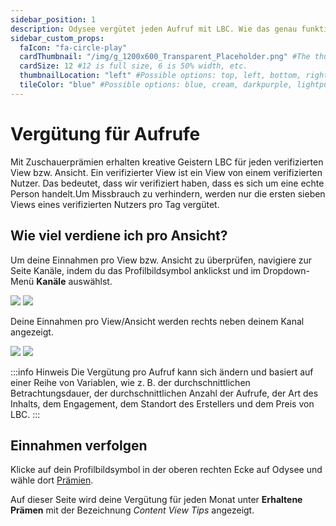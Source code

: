---
sidebar_position: 1
description: Odysee vergütet jeden Aufruf mit LBC. Wie das genau funktioniert, zeigen wir hier.
sidebar_custom_props:
  faIcon: "fa-circle-play"
  cardThumbnail: "/img/g_1200x600_Transparent_Placeholder.png" #The thumbnail on the category card.
  cardSize: 12 #12 is full size, 6 is 50% width, etc.
  thumbnailLocation: "left" #Possible options: top, left, bottom, right, none
  tileColor: "blue" #Possible options: blue, cream, darkpurple, lightpurple, mauve, orange, pink, none
---

# Vergütung für Aufrufe

Mit Zuschauerprämien erhalten kreative Geistern LBC für jeden verifizierten View bzw. Ansicht. Ein verifizierter View ist ein View von einem verifizierten Nutzer. Das bedeutet, dass wir verifiziert haben, dass es sich um eine echte Person handelt.Um Missbrauch zu verhindern, werden nur die ersten sieben Views eines verifizierten Nutzers pro Tag vergütet.

## Wie viel verdiene ich pro Ansicht?

Um deine Einnahmen pro View bzw. Ansicht zu überprüfen, navigiere zur Seite Kanäle, indem du das Profilbildsymbol anklickst und im Dropdown-Menü **Kanäle** auswählst.

![](/img/de/homepage_profile_menu_open_arrow_to_channels_desktop_dark.png#dark)
![](/img/de/homepage_profile_menu_open_arrow_to_channels_desktop_light.png#light)

Deine Einnahmen pro View/Ansicht werden rechts neben deinem Kanal angezeigt.

![](/img/de/channel_overview_screen_arrow_dark.png#dark)
![](/img/de/channel_overview_screen_arrow_light.png#light)

:::info Hinweis
Die <OdyseeIcon type="credits"/> Vergütung pro Aufruf kann sich ändern und basiert auf einer Reihe von Variablen, wie z. B. der durchschnittlichen Betrachtungsdauer, der durchschnittlichen Anzahl der Aufrufe, der Art des Inhalts, dem Engagement, dem Standort des Erstellers und dem Preis von LBC.
:::

## Einnahmen verfolgen

Klicke auf dein Profilbildsymbol <OdyseeButtonRound><OdyseeIcon type="person"/></OdyseeButtonRound> in der oberen rechten Ecke auf Odysee und wähle dort [<OdyseeIcon type="Award"/> Prämien](https://odysee.com/$/rewards).

Auf dieser Seite wird deine Vergütung für jeden Monat unter **Erhaltene Prämen** mit der Bezeichnung *Content View Tips* angezeigt.
